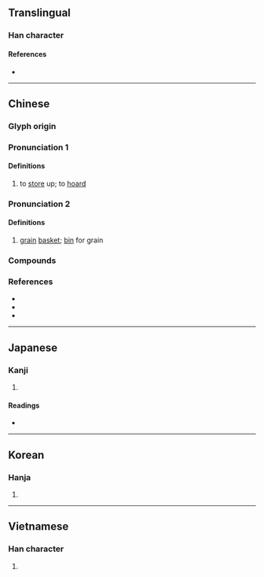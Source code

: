 {{character info}}
==Translingual==

===Han character===
{{Han char|rn=31|rad=囗|as=04|sn=7|four=60717|canj=WPU|ids=⿴囗屯}}

====References====
* {{Han ref|kx=0217.070|dkj=04704|dj=0444.100|hdz=10714.110|uh=56E4|ud=22244|bh=A779|bd=42873}}

----

==Chinese==
{{zh-forms|alt=躉-Min Nan}}

===Glyph origin===
{{Han etym}}

===Pronunciation 1===
{{zh-pron
|m=tún
|c=tyun4,teon4
|h=pfs=tún
|mn=qz:tûn/xm,zz:thûn/qz,tw:tún
|mn_note=tûn/thûn - literary; tún - vernacular (俗)
|mn-t=tung5
|mc=y
|oc=y
|cat=v
}}

====Definitions====
{{zh-hanzi}}

# to [[store]] up; to [[hoard]]

===Pronunciation 2===
{{zh-pron
|m=dùn
|c=deon6
|mn=qz:tǔn/tw,xm,zz:tūn/tún
|mn_note=tǔn/tūn - literary; tún - vernacular (俗)
|mn-t=dung1/dung6
|mc=y
|oc=y
|cat=n
}}

====Definitions====
{{zh-hanzi}}

# [[grain]] [[basket]]; [[bin]] for grain

===Compounds===
{{zh-der|囤塌|囤子|囤積|囤積居奇|囤聚|火囤}}

===References===
* {{R:twedu|A00730}}
* {{R:yue:Hanzi}}
* {{thcwd|3030}}

----

==Japanese==

===Kanji===
{{ja-kanji|grade=|rs=囗04}}

# {{rfdef|ja|sort=囗04}}

====Readings====
* {{ja-readings|on=とん, どん|kun=ざる}}

----

==Korean==

===Hanja===
{{ko-hanja|hangeul=돈|rv=don|mr=ton}}

# {{rfdef|ko|sort=囗04}}

----

==Vietnamese==

===Han character===
{{vi-readings|reading=độn, đụn|rs=囗04}}

# {{rfdef|vi}}